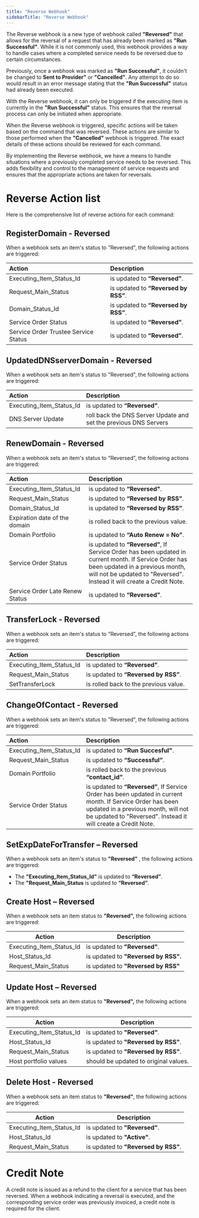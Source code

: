 ```yaml
---
title: "Reverse Webhook"
sidebarTitle: "Reverse Webhook"
---
```


The Reverse webhook is a new type of webhook called **"Reversed"** that allows for the reversal of a request that has already been marked as **"Run Successful"**. While it is not commonly used, this webhook provides a way to handle cases where a completed service needs to be reversed due to certain circumstances.

Previously, once a webhook was marked as **"Run Successful"**, it couldn't be changed to **Sent to Provider"** or **"Cancelled"**. Any attempt to do so would result in an error message stating that the **"Run Successful"** status had already been executed.

With the Reverse webhook, it can only be triggered if the executing item is currently in the **"Run Successful"** status. This ensures that the reversal process can only be initiated when appropriate.

When the Reverse webhook is triggered, specific actions will be taken based on the command that was reversed. These actions are similar to those performed when the **"Cancelled"** webhook is triggered. The exact details of these actions should be reviewed for each command.

By implementing the Reverse webhook, we have a means to handle situations where a previously completed service needs to be reversed. This adds flexibility and control to the management of service requests and ensures that the appropriate actions are taken for reversals.

# Reverse Action list
Here is the comprehensive list of reverse actions for each command:

## RegisterDomain - Reversed
When a webhook sets an item's status to "Reversed", the following actions are triggered:

| Action                        | Description                                                                                                                                                                                                                                                                    |
| :---------------------------- | :----------------------------------------------------------------------------------------------------------------------------------------------------------------------------------------------------------------------------------------------------------------------------- |
| Executing_Item_Status_Id      | is updated to **“Reversed"**.                                                                                                                                                                                                                                             |
| Request_Main_Status           | is updated to **“Reversed by RSS”**.                                                                                                                                                                                                                                                |
| Domain_Status_Id              | is updated to **“Reversed by RSS”**.                                                                                                                                                                                                                                                |
| Service Order Status          | is updated to **“Reversed”**.                                                                                                                                                                                                                                                  |
| Service Order Trustee Service Status | is updated to **“Reversed”**. |

## UpdatedDNSserverDomain - Reversed
When a webhook sets an item's status to "Reversed", the following actions are triggered:

| Action                        | Description                                                                                                                                                                                                                                                                    |
| :---------------------------- | :----------------------------------------------------------------------------------------------------------------------------------------------------------------------------------------------------------------------------------------------------------------------------- |
| Executing_Item_Status_Id      | is updated to **“Reversed"**.                                                                                                                                                                                                                                             |
| DNS Server Update          | roll back the DNS Server Update and set the previous DNS Servers                                                                                                                                                                                                                                                |

## RenewDomain - Reversed
When a webhook sets an item's status to "Reversed", the following actions are triggered:

| Action                        | Description                                                                                                                                                                                                                                                                    |
| :---------------------------- | :----------------------------------------------------------------------------------------------------------------------------------------------------------------------------------------------------------------------------------------------------------------------------- |
| Executing_Item_Status_Id      | is updated to **“Reversed"**.                                                                                                                                                                                                                                             |
| Request_Main_Status           | is updated to **“Reversed by RSS”**.                                                                                                                                                                                                                                                |
| Domain_Status_Id              | is updated to **“Reversed by RSS”**.                                                                                                                                                                                                                                                |
| Expiration date of the domain          | is rolled back to the previous value.                                                                                                                                                                                                                                                  |
| Domain Portfolio | is updated to **“Auto Renew = No”**. |
| Service Order Status          | is updated to **“Reversed”**, If Service Order has been updated in current month. If Service Order has been updated in a previous month, will not be updated to "Reversed". Instead it will create a Credit Note.                                                                                                                                                                                                                                                |
| Service Order Late Renew Status | is updated to **“Reversed”**.  |

## TransferLock - Reversed
When a webhook sets an item's status to "Reversed", the following actions are triggered:

| Action                        | Description                                                                                                                                                                                                                                                                    |
| :---------------------------- | :----------------------------------------------------------------------------------------------------------------------------------------------------------------------------------------------------------------------------------------------------------------------------- |
| Executing_Item_Status_Id      | is updated to **“Reversed"**.                                                                                                                                                                                                                                             |
| Request_Main_Status           | is updated to **“Reversed by RSS”**.                                                                                                                                                                                                                                                |
| SetTransferLock             | is rolled back to the previous value.                                                                                                                                                                                                                                                |

## ChangeOfContact - Reversed
When a webhook sets an item's status to "Reversed", the following actions are triggered:

| Action                        | Description                                                                                                                                                                                                                                                                    |
| :---------------------------- | :----------------------------------------------------------------------------------------------------------------------------------------------------------------------------------------------------------------------------------------------------------------------------- |
| Executing_Item_Status_Id      | is updated to **“Run Succesful"**.                                                                                                                                                                                                                                             |
| Request_Main_Status           | is updated to **“Successful”**.                                                                                                                                                                                                                                                |
| Domain Portfolio            | is rolled back to the previous **“contact_id”**.                                                                                                                                                                                                                                                |
| Service Order Status          | is updated to **“Reversed”**, If Service Order has been updated in current month. If Service Order has been updated in a previous month, will not be updated to "Reversed". Instead it will create a Credit Note.                                                                                                                                                                                                                                                |

## SetExpDateForTransfer – Reversed
When a webhook sets an item's status to **"Reversed"** , the following actions are triggered:
- The **"Executing_Item_Status_Id"** is updated to **“Reversed”**.
- The **"Request_Main_Status** is updated to **“Reversed”**.

## Create Host – Reversed

When a webhook sets an item status to **"Reversed",** the following actions are triggered:

| Action                   | Description                          |
| ------------------------ | ------------------------------------ |
| Executing_Item_Status_Id | is updated to **"Reversed"**.        |
| Host_Status_Id           | is updated to **"Reversed by RSS".** |
| Request_Main_Status      | is updated to **"Reversed by RSS"**  |

## Update Host – Reversed

When a webhook sets an item status to **"Reversed",** the following actions are triggered:

| Action                   | Description                           |
| ------------------------ | ------------------------------------- |
| Executing_Item_Status_Id | is updated to **"Reversed"**.         |
| Host_Status_Id           | is updated to **"Reversed by RSS"**.  |
| Request_Main_Status      | is updated to **"Reversed by RSS"**.  |
| Host portfolio values    | should be updated to original values. |

## Delete Host - Reversed

When a webhook sets an item status to **"Reversed"**, the following actions are triggered:

| Action                   | Description                          |
| ------------------------ | ------------------------------------ |
| Executing_Item_Status_Id | is updated to **"Reversed"**.        |
| Host_Status_Id           | is updated to **"Active"**.          |
| Request_Main_Status      | is updated to **"Reversed by RSS"**. |

# Credit Note
A credit note is issued as a refund to the client for a service that has been reversed. When a webhook indicating a reversal is executed, and the corresponding service order was previously invoiced, a credit note is required for the client.

